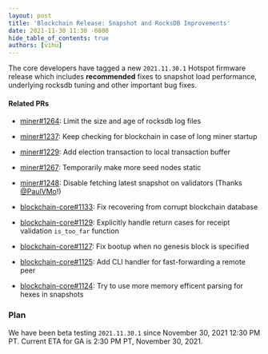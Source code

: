 ```yaml
---
layout: post
title: 'Blockchain Release: Snapshot and RocksDB Improvements'
date: 2021-11-30 11:30 -0800
hide_table_of_contents: true
authors: [vihu]
---
```


The core developers have tagged a new `2021.11.30.1` Hotspot firmware release which includes
**recommended** fixes to snapshot load performance, underlying rocksdb tuning and other important
bug fixes.

<!--truncate-->

#### Related PRs

- [miner#1264](https://github.com/helium/miner/pull/1264): Limit the size and age of rocksdb log
  files
- [miner#1237](https://github.com/helium/miner/pull/1237): Keep checking for blockchain in case of
  long miner startup
- [miner#1229](https://github.com/helium/miner/pull/1229): Add election transaction to local
  transaction buffer
- [miner#1267](https://github.com/helium/miner/pull/1267): Temporarily make more seed nodes static
- [miner#1248](https://github.com/helium/miner/pull/1248): Disable fetching latest snapshot on
  validators (Thanks [@PaulVMo](https://github.com/PaulVMo)!)

- [blockchain-core#1133](https://github.com/helium/blockchain-core/pull/1133): Fix recovering from
  corrupt blockchain database
- [blockchain-core#1129](https://github.com/helium/blockchain-core/pull/1129): Explicitly handle
  return cases for receipt validation `is_too_far` function
- [blockchain-core#1127](https://github.com/helium/blockchain-core/pull/1127): Fix bootup when no
  genesis block is specified
- [blockchain-core#1125](https://github.com/helium/blockchain-core/pull/1125): Add CLI handler for
  fast-forwarding a remote peer
- [blockchain-core#1124](https://github.com/helium/blockchain-core/pull/1124): Try to use more
  memory efficent parsing for hexes in snapshots

### Plan

We have been beta testing `2021.11.30.1` since November 30, 2021 12:30 PM PT. Current ETA for GA is
2:30 PM PT, November 30, 2021.
